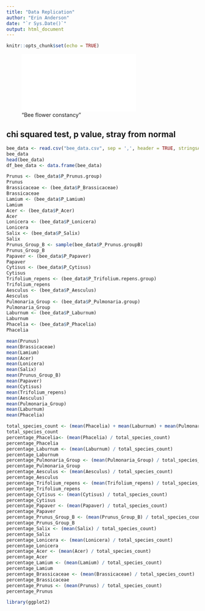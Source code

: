```yaml
---
title: "Data Replication"
author: "Erin Anderson"
date: "`r Sys.Date()`"
output: html_document
---
```


```r
knitr::opts_chunk$set(echo = TRUE)
```

!["Bee flower constancy"](/Users/erin/desktop/bee_flower_consistency.pdf)


## chi squared test, p value, stray from normal
```r
bee_data <- read.csv("bee_data.csv", sep = ',', header = TRUE, stringsAsFactors = TRUE)
bee_data
head(bee_data)
df_bee_data <- data.frame(bee_data)
```
```r
Prunus <- (bee_data$P_Prunus.group)
Prunus
Brassicaceae <- (bee_data$P_Brassicaceae)
Brassicaceae
Lamium <- (bee_data$P_Lamium)
Lamium
Acer <- (bee_data$P_Acer)
Acer
Lonicera <- (bee_data$P_Lonicera)
Lonicera
Salix <- (bee_data$P_Salix)
Salix
Prunus_Group_B <- sample(bee_data$P_Prunus.groupB)
Prunus_Group_B
Papaver <- (bee_data$P_Papaver)
Papaver
Cytisus <- (bee_data$P_Cytisus)
Cytisus
Trifolium_repens <- (bee_data$P_Trifolium.repens.group)
Trifolium_repens
Aesculus <- (bee_data$P_Aesculus)
Aesculus
Pulmonaria_Group <- (bee_data$P_Pulmonaria.group)
Pulmonaria_Group
Laburnum <- (bee_data$P_Laburnum)
Laburnum
Phacelia <- (bee_data$P_Phacelia)
Phacelia
```


```r
mean(Prunus)
mean(Brassicaceae)
mean(Lamium)
mean(Acer)
mean(Lonicera)
mean(Salix)
mean(Prunus_Group_B)
mean(Papaver)
mean(Cytisus)
mean(Trifolium_repens)
mean(Aesculus)
mean(Pulmonaria_Group)
mean(Laburnum)
mean(Phacelia)
```

```r
total_species_count <- (mean(Phacelia) + mean(Laburnum) + mean(Pulmonaria_Group) + mean(Aesculus) + mean(Cytisus) + mean(Papaver) + mean(Prunus_Group_B) + mean(Salix) + mean(Lonicera) + mean(Acer) + mean(Lamium) + mean(Brassicaceae) + mean(Prunus))
total_species_count
percentage_Phacelia<- (mean(Phacelia) / total_species_count)
percentage_Phacelia
percentage_Laburnum <- (mean(Laburnum) / total_species_count)
percentage_Laburnum
percentage_Pulmonaria_Group <- (mean(Pulmonaria_Group) / total_species_count)
percentage_Pulmonaria_Group
percentage_Aesculus <- (mean(Aesculus) / total_species_count)
percentage_Aesculus
percentage_Trifolium_repens <- (mean(Trifolium_repens) / total_species_count)
percentage_Trifolium_repens
percentage_Cytisus <- (mean(Cytisus) / total_species_count)
percentage_Cytisus
percentage_Papaver <- (mean(Papaver) / total_species_count)
percentage_Papaver
percentage_Prunus_Group_B <- (mean(Prunus_Group_B) / total_species_count)
percentage_Prunus_Group_B
percentage_Salix <- (mean(Salix) / total_species_count)
percentage_Salix
percentage_Lonicera <- (mean(Lonicera) / total_species_count)
percentage_Lonicera
percentage_Acer <- (mean(Acer) / total_species_count)
percentage_Acer
percentage_Lamium <- (mean(Lamium) / total_species_count)
percentage_Lamium
percentage_Brassicaceae <- (mean(Brassicaceae) / total_species_count)
percentage_Brassicaceae
percentage_Prunus <- (mean(Prunus) / total_species_count)
percentage_Prunus
```

```r
library(ggplot2)

```